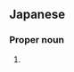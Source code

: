 ==Japanese==
{{ja-kanjitab|あか|はね|k2=ばね|yomi=k|r=y}}

===Proper noun===
{{ja-pos|あかばね|proper}}

# {{surname|lang=ja|sort=あかはね}}